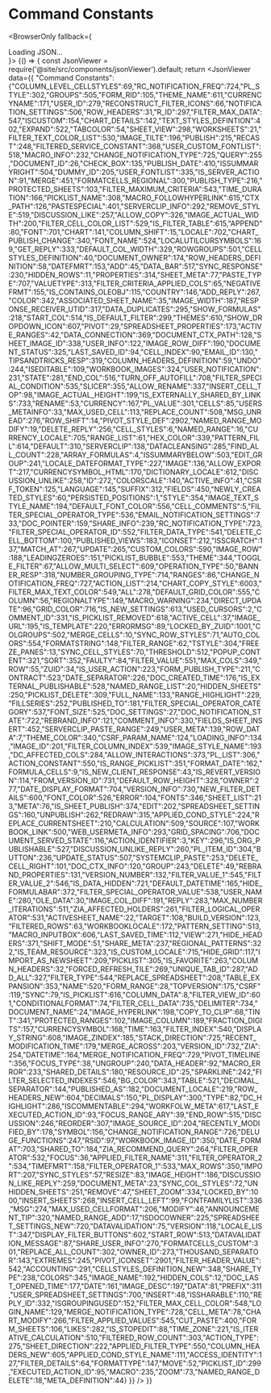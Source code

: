 
# Command Constants

<BrowserOnly fallback={<div>Loading JSON...</div>}>
{() => {
    const JsonViewer = require('@site/src/components/jsonViewer').default;
    return <JsonViewer data={{
        "Command Constants": {"COLUMN_LEVEL_CELLSTYLES":69,"RC_NOTIFICATION_FREQ":724,"PL_STYLE":302,"GROUPS":505,"FORM_RID":105,"THEME_NAME":611,"CURRENCYNAME":171,"USER_ID":279,"RECONSTRUCT_FILTER_ICONS":66,"NOTIFICATION_SETTINGS":506,"ROW_HEADERS":31,"R_ID":297,"FILTER_MAX_DATA":547,"ISCUSTOM":154,"CHART_DETAILS":142,"TEXT_STYLES_DEFINTION":402,"EXPAND":522,"TABCOLOR":54,"SHEET_VIEW":298,"WORKSHEETS":21,"FILTER_TEXT_COLOR_LIST":530,"IMAGE_TILTE":196,"PUBLISH":215,"RECAST":248,"FILTERED_SERVICE_CONSTANT":368,"USER_CUSTOM_FONTLIST":518,"MACRO_INFO":232,"CHANGE_NOTIFICATION_TYPE":725,"QUERY":255,"DOCUMENT_ID":26,"CHECK_BOX":135,"PUBLISH_DATE":410,"ISSUMMARYRIGHT":504,"DUMMY_ID":205,"USER_FONTLIST":335,"IS_SERVER_ACTION":91,"MERGE":451,"FORMATCELLS_REGIONAL":300,"PUBLISH_TYPE":216,"PROTECTED_SHEETS":103,"FILTER_MAXIMUM_CRITERIA":543,"TIME_DURATION":166,"PICKLIST_NAME":308,"MACRO_FOLLOWHYPERLINK":615,"CTX_PATH":126,"PASTESPECIAL":401,"SERVERCLIP_INFO":292,"REMOVE_STYLE":519,"DISCUSSION_LIKE":257,"ALLOW_COPY":326,"IMAGE_ACTUAL_WIDTH":200,"FILTER_CELL_COLOR_LIST":529,"IS_FILTER_TABLE":615,"APPEND":80,"FONT":701,"CHART":141,"COLUMN_SHIFT":15,"LOCALE":702,"CHART_PUBLISH_CHANGE":340,"FONT_NAME":524,"LOCALUTILCURSYMBOLS":169,"GET_REPLY":333,"DEFAULT_COL_WIDTH":329,"ROWGROUPS":501,"CELLSTYLES_DEFINITION":40,"DOCUMENT_OWNER":174,"ROW_HEADERS_DEFINITION":58,"DATEFMRT":153,"ADD":45,"DATA_BAR":517,"SYNC_RESPONSE":230,"HIDDEN_ROWS":11,"PROPERTIES":314,"SHEET_META":77,"PASTE_TYPE":707,"VALUETYPE":313,"FILTER_CRITERIA_APPLIED_COLS":65,"NEGATIVEFRMT":155,"IS_CONTAINS_OLEOBJ":115,"COUNTRY":146,"ADD_REPLY":267,"COLOR":342,"ASSOCIATED_SHEET_NAME":35,"IMAGE_WIDTH":187,"RESPONSE_RECEIVER_UTID":317,"DATA_DUPLICATES":295,"SHOW_FORMULAS":218,"START_COL":514,"IS_DEFAULT_FILTER":299,"THEMES":610,"SHOW_DROPDOWN_ICON":607,"PIVOT":29,"SPREADSHEET_PROPERTIES":173,"ACTIVE_RANGES":42,"DATA_CONNECTION":369,"DOCUMENT_CTX_PATH":128,"SHEET_IMAGE_ID":338,"USER_INFO":122,"IMAGE_ROW_DIFF":190,"DOCUMENT_STATUS":325,"LAST_SAVED_ID":94,"CELL_INDEX":90,"EMAIL_ID":130,"TIPSANDTRICKS_RESP":319,"COLUMN_HEADERS_DEFINITION":59,"UNDO":244,"ISEDITABLE":109,"WORKBOOK_IMAGES":324,"USER_NOTIFICATION":231,"STATE":281,"END_COL":516,"TURN_OFF_AUTOFILL":708,"FILTER_SPECIAL_CONDITION":535,"SLICER":355,"ALLOW_RENAME":337,"INSERT_CELL_TOP":98,"IMAGE_ACTUAL_HEIGHT":199,"IS_EXTERNALLY_SHARED_BY_LINKS":733,"RENAME":53,"CURRENCY":167,"PL_VALUE":301,"CELLS":85,"USERS_METAINFO":33,"MAX_USED_CELL":113,"REPLACE_COUNT":508,"MSG_UNREAD":276,"ROW_SHIFT":14,"PIVOT_STYLE_DEF":2902,"NAMED_RANGE_MODIFY":19,"DELETE_REPLY":256,"CELL_STYLES":6,"NAMED_RANGE":16,"CURRENCY_LOCALE":705,"RANGE_LIST":61,"HEX_COLOR":339,"PATTERN_FILL":614,"DEFAULT":310,"SERVERCLIP":138,"DATACLEANSING":285,"FIND_ALL_COUNT":228,"ARRAY_FORMULAS":4,"ISSUMMARYBELOW":503,"EDIT_GROUP":241,"LOCALE_DATEFORMAT_TYPE":227,"IMAGE":136,"ALLOW_EXPORT":217,"CURRENCYSYMBOL_HTML":170,"DICTIONARY_LOCALE":612,"DISCUSSION_UNLIKE":258,"ID":272,"COLORSCALE":140,"ACTIVE_INFO":41,"CSRF_TOKEN":125,"LANGUAGE":145,"SUFFIX":312,"FIELDS":450,"NEWLY_CREATED_STYLES":60,"PERSISTED_POSITIONS":1,"STYLE":354,"IMAGE_TEXT_STYLE_NAME":194,"DEFAULT_FONT_COLOR":556,"CELL_COMMENTS":5,"FILTER_SPECIAL_OPERATOR_TYPE":536,"EMAIL_NOTIFICATION_SETTINGS":733,"DOC_POINTER":159,"SHARE_INFO":239,"RC_NOTIFICATION_TYPE":723,"FILTER_SPECIAL_OPERATOR_ID":552,"FILTER_DATA_TYPE":541,"DELETE_CELL_BOTTOM":100,"PUBLISHED_VIEWS":183,"ICONSET":212,"ISSCRATCH":137,"MATCH_AT":267,"UPDATE":265,"CUSTOM_COLORS":590,"IMAGE_ROW":188,"LEADINGZEROES":151,"PICKLIST_BUBBLE":553,"THEME":344,"TOGGLE_FILTER":67,"ALLOW_MULTI_SELECT":609,"OPERATION_TYPE":50,"BANNER_RESP":318,"NUMBER_GROUPING_TYPE":714,"RANGES":86,"CHANGE_NOTIFICATION_FREQ":727,"ACTION_LIST":214,"CHART_COPY_STYLE":6003,"FILTER_MAX_TEXT_COLOR":549,"ALL":278,"DEFAULT_GRID_COLOR":555,"COLUMN":56,"REGIONALTYPE":149,"MACRO_WARNING":234,"DIRECT_UPDATE":96,"GRID_COLOR":716,"IS_NEW_SETTINGS":613,"USED_CURSORS":2,"COMMENT_ID":331,"IS_PICKLIST_REMOVED":618,"ACTIVE_CELL":37,"IMAGE_URL":195,"IS_TEMPLATE":220,"ERRORMSG":89,"LOCKED_BY_ZUID":1001,"COLGROUPS":502,"MERGE_CELLS":10,"SYNC_ROW_STYLES":71,"AUTO_COLORS":554,"FORMATSTRING":148,"FILTER_RANGE":62,"TSTYLE":304,"FREEZE_PANES":13,"SYNC_CELL_STYLES":70,"THRESHOLD":512,"POPUP_CONTENT":321,"SORT":352,"FAULTY":84,"FILTER_VALUE":551,"MAX_COLS":349,"ROW":55,"ZUID":34,"IS_USER_ACTION":223,"FORM_PUBLISH_TYPE":211,"CONTRACT":523,"DATE_SEPARATOR":226,"DOC_CREATED_TIME":176,"IS_EXTERNAL_PUBLISHABLE":528,"NAMED_RANGE_LIST":20,"HIDDEN_SHEETS":250,"PICKLIST_DELETE":309,"FULL_NAME":133,"RANGE_HIGHLIGHT":229,"FILLSERIES":252,"PUBLISHED_TO":181,"FILTER_SPECIAL_OPERATOR_CATEGORY":537,"FONT_SIZE":525,"DOC_SETTINGS":27,"DOC_NOTIFICATION_STATE":722,"REBRAND_INFO":121,"COMMENT_INFO":330,"FIELDS_SHEET_INSERT":452,"SERVERCLIP_PASTE_RANGE":249,"USER_META":139,"ROW_DATA":7,"THEME_COLOR":340,"CSRF_PARAM_NAME":124,"LOADING_INFO":134,"IMAGE_ID":201,"FILTER_COLUMN_INDEX":539,"IMAGE_STYLE_NAME":193,"DC_AFFECTED_COLS":284,"ALLOW_INTERACTIONS":373,"PL_LIST":306,"ACTION_CONSTANT":550,"IS_RANGE_PICKLIST":351,"FORMAT_DATE":162,"FORMULA_CELLS":9,"IS_NEW_CLIENT_RESPONSE":43,"IS_REVERT_VERSION":114,"FROM_VERSION_ID":731,"DEFAULT_ROW_HEIGHT":328,"OWNER":277,"DATE_DISPLAY_FORMAT":704,"VERSION_INFO":730,"NEW_FILTER_DETAILS":600,"FONT_COLOR":526,"ERROR":104,"FONTS":346,"SHEET_LIST":213,"META":76,"IS_SHEET_PUBLISH":374,"EDIT":202,"SPREADSHEET_SETTINGS":160,"UNPUBLISH":262,"REDRAW":315,"APPLIED_COND_STYLE":224,"REPLACE_CURRENTSHEET":210,"CALCULATION":509,"SOURCE":107,"WORKBOOK_LINK":500,"WEB_USERMETA_INFO":293,"GRID_SPACING":706,"DOCUMENT_SERVED_STATE":116,"ACTION_IDENTIFIER":3,"KEY":296,"IS_ORG_PUBLISHABLE":527,"DISCUSSION_UNLIKE_REPLY":260,"PL_ITEM_ID":304,"BUTTON":236,"UPDATE_STATUS":507,"SYSTEMCLIP_PASTE":253,"DELETE_CELL_RIGHT":101,"DOC_CTX_INFO":120,"GROUP":243,"DELETE":49,"REBRAND_PROPERTIES":131,"VERSION_NUMBER":132,"FILTER_VALUE_1":545,"FILTER_VALUE_2":546,"IS_DATA_HIDDEN":721,"DEFAULT_DATETIME":165,"HIDE_FORMULABAR":372,"FILTER_SPECIAL_OPERATOR_VALUE":538,"USER_NAME":280,"OLE_DATA":30,"IMAGE_COL_DIFF":191,"REPLY":283,"MAX_NUMBER_ITERATIONS":511,"ZIA_AFFECTED_HOLDERS":261,"FILTER_LOGICAL_OPERATOR":531,"ACTIVESHEET_NAME":22,"TARGET":108,"BUILD_VERSION":123,"FILTERED_ROWS":63,"WORKBOOKLOCALE":172,"PATTERN_SETTING":513,"MACRO_INPUTBOX":606,"LAST_SAVED_TIME":112,"VIEW":271,"HIDE_HEADERS":371,"SHIFT_MODE":51,"SHARE_META":237,"REGIONAL_PATTERNS":322,"IS_TEAM_RESOURCE":323,"IS_CUSTOM_LOCALE":715,"HIDE_GRID":117,"IMPORT_AS_NEWSHEET":209,"PICKLIST":305,"IS_FAVORITE":263,"COLUMN_HEADERS":32,"FORCED_REFRESH_TILE":269,"UNIQUE_TAB_ID":287,"ADD_ALL":327,"FILTER_TYPE":544,"REPLACE_SPREADSHEET":208,"TABLE_EXPANSION":353,"NAME":520,"FORM_RANGE":28,"TOPVERSION":175,"CSRF":119,"SYNC":79,"IS_PICKLIST":616,"COLUMN_DATA":8,"FILTER_VIEW_ID":601,"CONDITIONALFORMAT":74,"FILTER_CELL_DATA":735,"DELIMITER":734,"DOCUMENT_NAME":24,"IMAGE_HYPERLINK":198,"COPY_TO_CLIP":68,"TINT":341,"PROTECTED_RANGES":102,"IMAGE_COLUMN":189,"FRACTION_DIGITS":157,"CURRENCYSYMBOL":168,"TIME":163,"FILTER_INDEX":540,"DISPLAY_STRING":608,"IMAGE_ZINDEX":185,"STACK_DIRECTION":725,"RECENT_MODIFICATION_TIME":179,"MERGE_ACROSS":203,"VERSION_ID":732,"ZIA":254,"DATETIME":164,"MERGE_NOTIFICATION_FREQ":729,"PIVOT_TIMELINE":356,"FOCUS_TYPE":38,"UNGROUP":240,"DATA_HEADER":92,"MACRO_ERROR":233,"SHARED_DETAILS":180,"RESOURCE_ID":25,"SPARKLINE":242,"FILTER_SELECTED_INDEXES":546,"BG_COLOR":343,"TABLE":521,"DECIMAL_SEPARATOR":144,"PUBLISHED_AS":182,"DOCUMENT_LOCALE":219,"ROW_HEADERS_NEW":604,"DECIMALS":150,"PL_DISPLAY":300,"TYPE":82,"DC_HIGHLIGHT":286,"ISCOMMENTABLE":294,"WORKFOLW_META":617,"LAST_EXECUTED_ACTION_ID":93,"FOCUS_RANGE_ARY":39,"END_ROW":515,"DISCUSSION":246,"REORDER":307,"IMAGE_SOURCE_ID":204,"RECENTLY_MODIFIED_BY":178,"SYMBOL":156,"CHANGE_NOTIFICATION_RANGE":726,"DELUGE_FUNCTIONS":247,"RSID":97,"WORKBOOK_IMAGE_ID":350,"DATE_FORMAT":703,"SHARED_TO":184,"ZIA_RECOMMEND_QUERY":264,"FILTER_OPERATOR":532,"FOCUS":36,"APPLIED_FILTER_NAME":311,"FILTER_OPERATOR_2":534,"TIMEFMRT":158,"FILTER_OPERATOR_1":533,"MAX_ROWS":350,"IMPORT":207,"SYNC_STYLES":57,"RESIZE":83,"IMAGE_HEIGHT":186,"DISCUSSION_LIKE_REPLY":259,"DOCUMENT_META":23,"SYNC_COL_STYLES":72,"UNHIDDEN_SHEETS":251,"REMOVE":47,"SHEET_ZOOM":334,"LOCKED_BY":1000,"INSERT_SHEETS":268,"INSERT_CELL_LEFT":99,"FONTFAMILYLIST":336,"MSG":274,"MAX_USED_CELLFORMAT":206,"MODIFY":46,"ANNOUNCEMENT_TIP":320,"NAMED_RANGE_ADD":17,"ISDOCOWNER":225,"SPREADSHEET_SETTINGS_NEW":720,"DATAVALIDATION":75,"VERSION":118,"LOCALE_LIST":347,"DISPLAY_FILTER_BUTTONS":602,"START_ROW":513,"DATAVALIDATION_MESSAGE":87,"SHARE_USER_INFO":270,"FORMATCELLS_CUSTOM":301,"REPLACE_ALL_COUNT":302,"OWNER_ID":273,"THOUSAND_SEPARATOR":143,"EXTREMES":245,"PIVOT_ICONSET":2901,"FILTER_HEADER_VALUE":542,"ACCOUNTING":291,"CELLSTYLES_DEFINITION_NEW":348,"SHARE_TYPE":238,"COLORS":345,"IMAGE_NAME":192,"HIDDEN_COLS":12,"DOC_LAST_OPENED_TIME":177,"DATE":161,"IMAGE_DESC":197,"DATA":81,"PREFIX":311,"USER_SPREADSHEET_SETTINGS":700,"INSERT":48,"ISSHARABLE":110,"REPLY_ID":332,"ISGROUPINGUSED":152,"FILTER_MAX_CELL_COLOR":548,"LOGIN_NAME":129,"MERGE_NOTIFICATION_TYPE":728,"CELL_META":78,"CHART_MODIFY":266,"FILTER_APPLIED_VALUES":545,"CUT_PASTE":400,"FORM_SHEETS":106,"LIKES":282,"IS_STOPEDIT":88,"TIME_ZONE":221,"IS_ITERATIVE_CALCULATION":510,"FILTERED_ROW_COUNT":303,"ACTION_TYPE":275,"SHEET_DIRECTION":222,"APPLIED_FILTER_TYPE":550,"COLUMN_HEADERS_NEW":605,"APPLIED_COND_STYLE_NAME":111,"ACCESS_IDENTITY":127,"FILTER_DETAILS":64,"FORMATTYPE":147,"MOVE":52,"PICKLIST_ID":299,"EXECUTED_ACTION_ID":95,"MACRO":235,"ZOOM":73,"NAMED_RANGE_DELETE":18,"META_DEFINITION":44}
    }} />
    }}
</BrowserOnly>